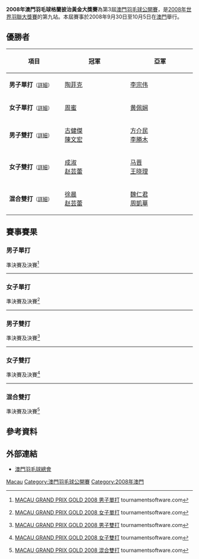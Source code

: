 {{noteTA|G1=Badminton}}
{{infobox badminton event
|name           = 2008年澳門羽毛球格蘭披治黃金大獎賽
<!-- 注释出：|image          = Macau Open Badminton GPG Logo.jpg -->
|size           = 250px
|caption        =
|dates          = 2008年9月30日－10月5日
|number_edition = 第3屆
|level          = 3A
|prize_money    = 
|location       = {{MAC}}
|venue          = 
|previous       = 2007年澳門羽毛球格蘭披治黃金大獎賽
|next           = 2009年澳門羽毛球格蘭披治黃金大獎賽
}}
'''2008年澳門羽毛球格蘭披治黃金大獎賽'''為第3屆[[澳門羽毛球公開賽|澳門羽毛球公開賽]]，是[[2008年世界羽聯大獎賽|2008年世界羽聯大獎賽]]的第九站。本屆賽事於2008年9月30日至10月5日在[[澳門|澳門]]舉行。

== 優勝者 ==
{| class=wikitable style="font-size:small"
!width="200"|項目
!width="250"|冠軍
!width="250"|亞軍
|-
|'''男子單打'''<small>（[[#男子單打|詳細]]）</small>
|{{flagicon|INA}} [[陶菲克·希达亚特|陶菲克]]
|{{flagicon|MAS}} [[李宗伟|李宗伟]]
|-
|'''女子單打'''<small>（[[#女子單打|詳細]]）</small>
|{{flagicon|HKG}} [[周蜜|周蜜]]
|{{flagicon|MAS}} [[黄佩娴|黄佩娴]]
|-
|'''男子雙打'''<small>（[[#男子雙打|詳細]]）</small>
|{{flagicon|MAS}} [[古健傑|古健傑]]<br/>{{flagicon|MAS}} [[陳文宏_(羽毛球運動員)|陳文宏]]
|{{flagicon|TPE}} [[方介民|方介民]]<br/>{{flagicon|TPE}} [[李勝木|李勝木]]
|-
|'''女子雙打'''<small>（[[#女子雙打|詳細]]）</small>
|{{flagicon|CHN}} [[成淑|成淑]]<br/>{{flagicon|CHN}} [[赵芸蕾|赵芸蕾]]
|{{flagicon|CHN}} [[马晋|马晋]]<br/>{{flagicon|CHN}} [[王晓理|王晓理]]
|-
|'''混合雙打'''<small>（[[#混合雙打|詳細]]）</small>
|{{flagicon|CHN}} [[徐晨|徐晨]]<br/>{{flagicon|CHN}} [[赵芸蕾|赵芸蕾]]
|{{flagicon|HKG}} [[魏仁君|魏仁君]]<br/>{{flagicon|HKG}} [[周凱華|周凱華]]
|}

== 賽事賽果 ==
=== 男子單打 ===
;準決賽及決賽<ref name="MS">{{en}}[http://www.tournamentsoftware.com/sport/draw.aspx?id=148CA517-9DAB-4E04-A76D-F2F262E80EE2&draw=2 MACAU GRAND PRIX GOLD 2008 男子單打] {{Wayback|url=http://www.tournamentsoftware.com/sport/draw.aspx?id=148CA517-9DAB-4E04-A76D-F2F262E80EE2&draw=2 |date=20170913144049 }} tournamentsoftware.com</ref>
{{4TeamBracket-Tennis3-v2
| team-width=200
| RD1-seed1=1
| RD1-team1='''{{flagicon|MAS}} [[李宗伟|李宗伟]]
| RD1-score1-1='''21
| RD1-score1-2='''21
| RD1-score1-3=
| RD1-seed2=
| RD1-team2={{flagicon|INA}} [[阿兰夏·尤纳斯|阿兰夏·尤纳斯]]
| RD1-score2-1=13
| RD1-score2-2=14
| RD1-score2-3=

| RD1-seed3=4
| RD1-team3='''{{flagicon|INA}} [[陶菲克·希达亚特|陶菲克]]
| RD1-score3-1='''21
| RD1-score3-2='''21
| RD1-score3-3=
| RD1-seed4=
| RD1-team4={{flagicon|MAS}} [[关明鸿|关明鸿]]
| RD1-score4-1=11
| RD1-score4-2=12
| RD1-score4-3=

| RD2-seed1=1
| RD2-team1={{flagicon|MAS}} [[李宗伟|李宗伟]]
| RD2-score1-1=19
| RD2-score1-2=15
| RD2-score1-3=
| RD2-seed2=4
| RD2-team2='''{{flagicon|INA}} [[陶菲克·希达亚特|陶菲克]]
| RD2-score2-1='''21
| RD2-score2-2='''21
| RD2-score2-3=
}}
----

=== 女子單打 ===
;準決賽及決賽<ref name="WS">{{en}}[http://www.tournamentsoftware.com/sport/draw.aspx?id=148CA517-9DAB-4E04-A76D-F2F262E80EE2&draw=4 MACAU GRAND PRIX GOLD 2008 女子單打] {{Wayback|url=http://www.tournamentsoftware.com/sport/draw.aspx?id=148CA517-9DAB-4E04-A76D-F2F262E80EE2&draw=4 |date=20170913111724 }} tournamentsoftware.com</ref>
{{4TeamBracket-Tennis3-v2
| team-width=200
| RD1-seed1=
| RD1-team1={{flagicon|CHN}} [[朱晶晶|朱晶晶]]
| RD1-score1-1='''22
| RD1-score1-2=18
| RD1-score1-3=16
| RD1-seed2=3
| RD1-team2='''{{flagicon|HKG}} [[周蜜|周蜜]]
| RD1-score2-1=20
| RD1-score2-2='''21
| RD1-score2-3='''21

| RD1-seed3=4
| RD1-team3={{flagicon|HKG}} [[葉姵延|葉姵延]]
| RD1-score3-1='''21
| RD1-score3-2=21
| RD1-score3-3=17
| RD1-seed4=8
| RD1-team4='''{{flagicon|MAS}} [[黄佩娴|黄佩娴]]
| RD1-score4-1=17
| RD1-score4-2='''23
| RD1-score4-3='''21

| RD2-seed1=3
| RD2-team1='''{{flagicon|HKG}} [[周蜜|周蜜]]
| RD2-score1-1='''21
| RD2-score1-2='''21
| RD2-score1-3=
| RD2-seed2=8
| RD2-team2={{flagicon|MAS}} [[黄佩娴|黄佩娴]]
| RD2-score2-1=13
| RD2-score2-2=19
| RD2-score2-3=
}}
----

=== 男子雙打 ===
;準決賽及決賽<ref name="MD">{{en}}[http://www.tournamentsoftware.com/sport/draw.aspx?id=148CA517-9DAB-4E04-A76D-F2F262E80EE2&draw=6 MACAU GRAND PRIX GOLD 2008 男子雙打] tournamentsoftware.com</ref>
{{4TeamBracket-Tennis3-v2
| team-width=200
| RD1-seed1=1
| RD1-team1='''{{flagicon|MAS}} [[古健傑|古健傑]]<br/> {{flagicon|MAS}} [[陳文宏_(羽毛球運動員)|陳文宏]]
| RD1-score1-1='''21
| RD1-score1-2='''25
| RD1-score1-3=
| RD1-seed2=4
| RD1-team2={{flagicon|INA}} [[唐金石|唐金石]]<br/> {{flagicon|INA}} [[Lingga_Lie|Lingga Lie]]
| RD1-score2-1=14
| RD1-score2-2=23
| RD1-score2-3=

| RD1-seed3=3
| RD1-team3={{flagicon|MAS}} [[陳重名|陳重名]]<br/> {{flagicon|MAS}} [[邹俊英|邹俊英]]
| RD1-score3-1=18
| RD1-score3-2='''21
| RD1-score3-3=11
| RD1-seed4=2
| RD1-team4='''{{flagicon|TPE}} [[方介民|方介民]]<br/> {{flagicon|TPE}} [[李勝木|李勝木]]
| RD1-score4-1='''21
| RD1-score4-2=14
| RD1-score4-3='''21

| RD2-seed1=1
| RD2-team1='''{{flagicon|MAS}} [[古健傑|古健傑]]<br/> {{flagicon|MAS}} [[陳文宏_(羽毛球運動員)|陳文宏]]
| RD2-score1-1='''21
| RD2-score1-2='''21
| RD2-score1-3=
| RD2-seed2=2
| RD2-team2={{flagicon|TPE}} [[方介民|方介民]]<br/> {{flagicon|TPE}} [[李勝木|李勝木]]
| RD2-score2-1=16
| RD2-score2-2=18
| RD2-score2-3=
}}
----

=== 女子雙打 ===
;準決賽及決賽<ref name="WD">{{en}}[http://www.tournamentsoftware.com/sport/draw.aspx?id=148CA517-9DAB-4E04-A76D-F2F262E80EE2&draw=7 MACAU GRAND PRIX GOLD 2008 女子雙打] {{Wayback|url=http://www.tournamentsoftware.com/sport/draw.aspx?id=148CA517-9DAB-4E04-A76D-F2F262E80EE2&draw=7 |date=20170913141402 }} tournamentsoftware.com</ref>
{{4TeamBracket-Tennis3-v2
| team-width=200
| RD1-seed1=
| RD1-team1='''{{flagicon|CHN}} [[马晋|马晋]]<br/> {{flagicon|CHN}} [[王晓理|王晓理]]
| RD1-score1-1='''21
| RD1-score1-2='''21
| RD1-score1-3=
| RD1-seed2=
| RD1-team2={{flagicon|MAS}} [[黄惠龄|黄惠龄]]<br/> {{flagicon|MAS}} [[溫可微|溫可微]]
| RD1-score2-1=12
| RD1-score2-2=12
| RD1-score2-3=

| RD1-seed3=
| RD1-team3={{flagicon|CHN}} [[王思韵|王思韵]]<br/> {{flagicon|CHN}} [[张晋康|张晋康]]
| RD1-score3-1='''21
| RD1-score3-2=17
| RD1-score3-3=19
| RD1-seed4=
| RD1-team4='''{{flagicon|CHN}} [[成淑|成淑]]<br/> {{flagicon|CHN}} [[赵芸蕾|赵芸蕾]]
| RD1-score4-1=18
| RD1-score4-2='''21
| RD1-score4-3='''21

| RD2-seed1=
| RD2-team1={{flagicon|CHN}} [[马晋|马晋]]<br/> {{flagicon|CHN}} [[王晓理|王晓理]]
| RD2-score1-1=15
| RD2-score1-2=18
| RD2-score1-3=
| RD2-seed2=
| RD2-team2='''{{flagicon|CHN}} [[成淑|成淑]]<br/> {{flagicon|CHN}} [[赵芸蕾|赵芸蕾]]
| RD2-score2-1='''21
| RD2-score2-2='''21
| RD2-score2-3=
}}
----

=== 混合雙打 ===
;準決賽及決賽<ref name="XD">{{en}}[http://www.tournamentsoftware.com/sport/draw.aspx?id=148CA517-9DAB-4E04-A76D-F2F262E80EE2&draw=9 MACAU GRAND PRIX GOLD 2008 混合雙打] {{Wayback|url=http://www.tournamentsoftware.com/sport/draw.aspx?id=148CA517-9DAB-4E04-A76D-F2F262E80EE2&draw=9 |date=20170913111748 }} tournamentsoftware.com</ref>
{{4TeamBracket-Tennis3-v2
| team-width=200
| RD1-seed1=1
| RD1-team1='''{{flagicon|HKG}} [[魏仁君|魏仁君]]<br/> {{flagicon|HKG}} [[周凱華|周凱華]]
| RD1-score1-1='''21
| RD1-score1-2='''21
| RD1-score1-3=
| RD1-seed2=
| RD1-team2={{flagicon|CHN}} [[柴飚|柴飚]]<br/> {{flagicon|CHN}} [[王晓理|王晓理]]
| RD1-score2-1=15
| RD1-score2-2=14
| RD1-score2-3=

| RD1-seed3=4
| RD1-team3={{flagicon|TPE}} [[王家閔|王家閔]]<br/> {{flagicon|TPE}} [[王沛蓉|王沛蓉]]
| RD1-score3-1=15
| RD1-score3-2=17
| RD1-score3-3=
| RD1-seed4=
| RD1-team4='''{{flagicon|CHN}} [[徐晨|徐晨]]<br/> {{flagicon|CHN}} [[赵芸蕾|赵芸蕾]]
| RD1-score4-1='''21
| RD1-score4-2='''21
| RD1-score4-3=

| RD2-seed1=1
| RD2-team1={{flagicon|HKG}} [[魏仁君|魏仁君]]<br/> {{flagicon|HKG}} [[周凱華|周凱華]]
| RD2-score1-1=15
| RD2-score1-2=16
| RD2-score1-3=
| RD2-seed2=
| RD2-team2='''{{flagicon|CHN}} [[徐晨|徐晨]]<br/> {{flagicon|CHN}} [[赵芸蕾|赵芸蕾]]
| RD2-score2-1='''21
| RD2-score2-2='''21
| RD2-score2-3=
}}

== 參考資料 ==
{{Reflist}}

== 外部連結 ==
*[http://www.macaubadminton.org.mo 澳門羽毛球總會]{{Wayback|url=http://www.macaubadminton.org.mo/ |date=20111109075707 }}

{{2008年世界羽聯大獎賽}}

[[Category:2008年世界羽聯大獎賽|Macau]]
[[Category:澳門羽毛球公開賽|Category:澳門羽毛球公開賽]]
[[Category:2008年澳門|Category:2008年澳門]]